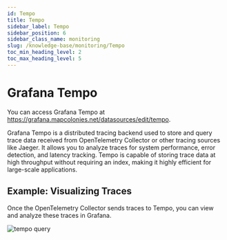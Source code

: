 ```yaml
---
id: Tempo
title: Tempo
sidebar_label: Tempo
sidebar_position: 6
sidebar_class_name: monitoring
slug: /knowledge-base/monitoring/Tempo
toc_min_heading_level: 2
toc_max_heading_level: 5
---
```



# Grafana Tempo

You can access Grafana Tempo at https://grafana.mapcolonies.net/datasources/edit/tempo.

Grafana Tempo is a distributed tracing backend used to store and query trace data received from OpenTelemetry Collector or
other tracing sources like Jaeger. It allows you to analyze traces for system performance, error detection, and latency
tracking. Tempo is capable of storing trace data at high throughput without requiring an index, making it highly efficient for
large-scale applications.

## Example: Visualizing Traces
Once the OpenTelemetry Collector sends traces to Tempo, you can view and analyze these traces in Grafana.

![tempo query](./img/tempo/tempo-query.png)
